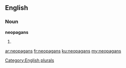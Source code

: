 ==English==

===Noun===
'''neopagans'''

# {{plural of|neopagan}}

[[Category:English plurals]]

[[ar:neopagans]]
[[fr:neopagans]]
[[ku:neopagans]]
[[my:neopagans]]